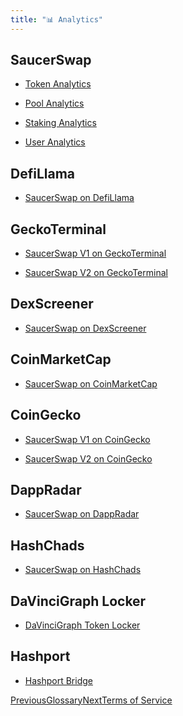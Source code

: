 ```yaml
---
title: "📊 Analytics"
---
```



## **SaucerSwap**

* [Token Analytics](https://www.saucerswap.finance/swap)

* [Pool Analytics](https://www.saucerswap.finance/liquidity)

* [Staking Analytics](https://www.saucerswap.finance/stake)

* [User Analytics](https://www.saucerswap.finance/portfolio)

## **DefiLlama**

* [SaucerSwap on DefiLlama](https://defillama.com/protocol/saucerswap)

## **GeckoTerminal**

* [SaucerSwap V1 on GeckoTerminal](https://www.geckoterminal.com/hedera-hashgraph/saucerswap/pools)

* [SaucerSwap V2 on GeckoTerminal](https://www.geckoterminal.com/hedera-hashgraph/saucerswap-v2/pools)

## DexScreener

* [SaucerSwap on DexScreener](https://dexscreener.com/hedera)

## **CoinMarketCap**

* [SaucerSwap on CoinMarketCap](https://coinmarketcap.com/exchanges/saucerswap)

## **CoinGecko**

* [SaucerSwap V1 on CoinGecko](https://www.coingecko.com/en/exchanges/saucerswap-v1)

* [SaucerSwap V2 on CoinGecko](https://www.coingecko.com/en/exchanges/saucerswap-v2)

## DappRadar

* [SaucerSwap on DappRadar](https://dappradar.com/dapp/saucerswap)

## **HashChads**

* [SaucerSwap on HashChads](https://hashchads.app)

## **DaVinciGraph Locker**

* [DaVinciGraph Token Locker](https://davincigraph.io/devs/locks)

## Hashport

* [Hashport Bridge](https://metrics.hashport.network/)

[PreviousGlossary](/resources/glossary)[NextTerms of Service](/legal/terms-of-service)
